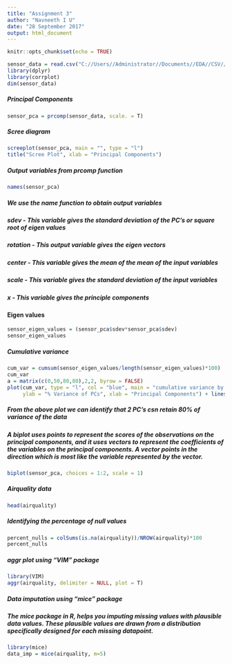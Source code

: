 ---
title: "Assignment 3"
author: "Navneeth I U"
date: "28 September 2017"
output: html_document
---

```{r setup, include=FALSE}
knitr::opts_chunk$set(echo = TRUE)
```


```{r, message=FALSE, warning=FALSE}
sensor_data = read.csv("C://Users//Administrator//Documents//EDA//CSV//data_pca.csv")
library(dplyr)
library(corrplot)
dim(sensor_data)
```


##### Principal Components 
```{r, message=FALSE, warning=FALSE}
sensor_pca = prcomp(sensor_data, scale. = T)
```


##### Scree diagram 
```{r, message=FALSE, warning=FALSE}
screeplot(sensor_pca, main = "", type = "l")
title("Scree Plot", xlab = "Principal Components")
```


##### Output variables from prcomp function 
```{r, message=FALSE, warning=FALSE}
names(sensor_pca)
```

##### We use the name function to obtain output variables
##### sdev - This variable gives the standard deviation of the PC's or square root of eigen values 
##### rotation - This output variable gives the eigen vectors 
##### center  - This variable gives the mean of the mean of the input variables 
##### scale - This variable gives the standard deviation of the input variables 
##### x - This variable gives the principle components 

#### Eigen values
```{R, message=FALSE, warning=FALSE}
sensor_eigen_values = (sensor_pca$sdev*sensor_pca$sdev)
sensor_eigen_values
```


##### Cumulative variance 
```{r, message=FALSE, warning=FALSE}
cum_var = cumsum(sensor_eigen_values/length(sensor_eigen_values)*100)
cum_var
a = matrix(c(0,50,80,80),2,2, byrow = FALSE)
plot(cum_var, type = "l", col = "blue", main = "cumulative variance by PC's", 
     ylab = "% Variance of PCs", xlab = "Principal Components") + lines(a, col = "red")
```



##### From the above plot we can identify that 2 PC's csn retain 80% of variance of the data



##### A biplot uses points to represent the scores of the observations on the principal components, and it uses vectors to represent the coefficients of the variables on the principal components. A vector points in the direction which is most like the variable represented by the vector.
```{r, message=FALSE, warning=FALSE}
biplot(sensor_pca, choices = 1:2, scale = 1)
```


##### Airquality data 
```{r, message=FALSE, warning=FALSE}
head(airquality)
```


##### Identifying the percentage of null values 
```{r, message=FALSE, warning=FALSE}
percent_nulls = colSums(is.na(airquality))/NROW(airquality)*100
percent_nulls
```


##### aggr plot using "VIM" package 
```{r, message=FALSE, warning=FALSE}
library(VIM)
aggr(airquality, delimiter = NULL, plot = T)
```



##### Data imputation using "mice" package 
##### The mice package in R, helps you imputing missing values with plausible data values. These plausible values are drawn from a distribution specifically designed for each missing datapoint.
```{r, message=FALSE, warning=FALSE}
library(mice)
data_imp = mice(airquality, m=5)
```


